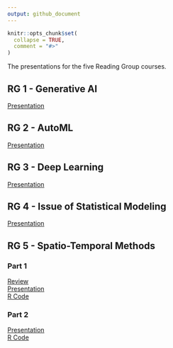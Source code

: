 ```yaml
---
output: github_document
---
```


<!-- README.md is generated from README.Rmd. Please edit that file -->
<!-- https://marcozanotti.github.io/election-forecasting-review/ -->

```r
knitr::opts_chunk$set(
  collapse = TRUE,
  comment = "#>"
)
```

The presentations for the five Reading Group courses.  


## RG 1 - Generative AI

[Presentation](https://marcozanotti.github.io/reading-group-reviews/rg1_genai/genai_pres.pdf)  


## RG 2 - AutoML

[Presentation](https://marcozanotti.github.io/reading-group-reviews/rg2_automl/automl_pres.pdf)  


## RG 3 - Deep Learning

[Presentation](https://marcozanotti.github.io/reading-group-reviews/rg3_deeplearn/deeplearn_pres.pdf) 


## RG 4 - Issue of Statistical Modeling

[Presentation](https://marcozanotti.github.io/reading-group-reviews/rg4_issueofstat/issueofstat_pres.pdf) 


## RG 5 - Spatio-Temporal Methods

### Part 1
[Review](https://marcozanotti.github.io/reading-group-reviews/rg5_spatiotemp/spatiotemp_review_1.pdf)  
[Presentation](https://marcozanotti.github.io/reading-group-reviews/rg5_spatiotemp/spatiotemp_pres_1.pdf)  
[R Code](https://marcozanotti.github.io/reading-group-reviews/rg5_spatiotemp/R/simulation_1.R)  

### Part 2
[Presentation](https://marcozanotti.github.io/reading-group-reviews/rg5_spatiotemp/spatiotemp_pres_2.pdf)  
[R Code](https://marcozanotti.github.io/reading-group-reviews/rg5_spatiotemp/simulation/analysis_2.R)  
